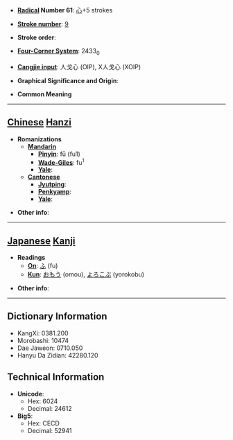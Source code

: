 * '''[[Wiktionary:Chinese radical index| Radical]] Number 61''': [[Wiktionary:Chinese radical index 心|心]]+5 strokes

* '''[[Wiktionary:Chinese total strokes index|Stroke number]]''': [[Wiktionary:Chinese total strokes index 9|9]]

* '''Stroke order''': 

* '''[[Wiktionary:Chinese four corner index|Four-Corner System]]''': 2433<sub>0</sub>

* '''[[Wiktionary:Chinese Cangjie index|Cangjie input]]''': 人戈心 (OIP), X人戈心 (XOIP)

* '''Graphical Significance and Origin''': 

* '''Common Meaning'''

----

== [[Chinese]] [[Hanzi]] ==

* '''Romanizations'''
** '''[[Mandarin]]'''
*** '''[[Pinyin]]''': fū (fu1)
*** '''[[Wade-Giles]]''': fu<sup>1</sup>
*** '''[[Yale]]''': 
** '''[[Cantonese]]'''
*** '''[[Jyutping]]''':
*** '''[[Penkyamp]]''': 
*** '''[[Yale]]''': 

* '''Other info''': 

----

== [[Japanese]] [[Kanji]] ==

* '''Readings'''
** '''[[On]]''': [[ふ]] (fu)
** '''[[Kun]]''': [[おもう]] (omou), [[よろこぶ]] (yorokobu)

* '''Other info''':  

----

== Dictionary Information ==

* KangXi: 0381.200
* Morobashi: 10474
* Dae Jaweon: 0710.050
* Hanyu Da Zidian: 42280.120

== Technical Information ==

* '''Unicode''':
** Hex: 6024
** Decimal: 24612
* '''Big5''':
** Hex: CECD
** Decimal: 52941